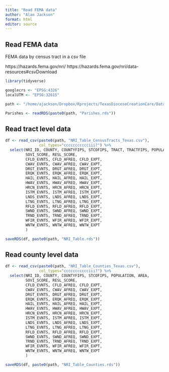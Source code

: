 ```yaml
---
title: "Read FEMA data"
author: "Alan Jackson"
format: html
editor: source
---
```


## Read FEMA data

FEMA data by census tract in a csv file

https://hazards.fema.gov/nri/ https://hazards.fema.gov/nri/data-resources#csvDownload

```r

library(tidyverse)

googlecrs <- "EPSG:4326"
localUTM <- "EPSG:32615"

path <- "/home/ajackson/Dropbox/Rprojects/TexasDioceseCreationCare/Data/"

Parishes <- readRDS(paste0(path, "Parishes.rds"))

```

## Read tract level data

```r

df <- read_csv(paste0(path, "NRI_Table_CensusTracts_Texas.csv"),
               col_types="ccccccccccciii?") %>% 
  select(NRI_ID, COUNTY, COUNTYFIPS, STCOFIPS, TRACT, TRACTFIPS, POPULATION, AREA, 
         SOVI_SCORE, RESL_SCORE, 
         CFLD_EVNTS, CFLD_AFREQ, CFLD_EXPT,
         CWAV_EVNTS, CWAV_AFREQ, CWAV_EXPT,
         DRGT_EVNTS, DRGT_AFREQ, DRGT_EXPT,
         ERQK_EVNTS, ERQK_AFREQ, ERQK_EXPT,
         HAIL_EVNTS, HAIL_AFREQ, HAIL_EXPT,
         HWAV_EVNTS, HWAV_AFREQ, HWAV_EXPT,
         HRCN_EVNTS, HRCN_AFREQ, HRCN_EXPT,
         ISTM_EVNTS, ISTM_AFREQ, ISTM_EXPT,
         LNDS_EVNTS, LNDS_AFREQ, LNDS_EXPT,
         LTNG_EVNTS, LTNG_AFREQ, LTNG_EXPT,
         RFLD_EVNTS, RFLD_AFREQ, RFLD_EXPT,
         SWND_EVNTS, SWND_AFREQ, SWND_EXPT,
         TRND_EVNTS, TRND_AFREQ, TRND_EXPT,
         WFIR_EVNTS, WFIR_AFREQ, WFIR_EXPT,
         WNTW_EVNTS, WNTW_AFREQ, WNTW_EXPT
         )

saveRDS(df, paste0(path, "NRI_Table.rds"))

```

## Read county level data

```r

df <- read_csv(paste0(path, "NRI_Table_Counties_Texas.csv"),
               col_types="ccccccccccciii?") %>% 
  select(NRI_ID, COUNTY, COUNTYFIPS, STCOFIPS, POPULATION, AREA, 
         SOVI_SCORE, RESL_SCORE, 
         CFLD_EVNTS, CFLD_AFREQ, CFLD_EXPT,
         CWAV_EVNTS, CWAV_AFREQ, CWAV_EXPT,
         DRGT_EVNTS, DRGT_AFREQ, DRGT_EXPT,
         ERQK_EVNTS, ERQK_AFREQ, ERQK_EXPT,
         HAIL_EVNTS, HAIL_AFREQ, HAIL_EXPT,
         HWAV_EVNTS, HWAV_AFREQ, HWAV_EXPT,
         HRCN_EVNTS, HRCN_AFREQ, HRCN_EXPT,
         ISTM_EVNTS, ISTM_AFREQ, ISTM_EXPT,
         LNDS_EVNTS, LNDS_AFREQ, LNDS_EXPT,
         LTNG_EVNTS, LTNG_AFREQ, LTNG_EXPT,
         RFLD_EVNTS, RFLD_AFREQ, RFLD_EXPT,
         SWND_EVNTS, SWND_AFREQ, SWND_EXPT,
         TRND_EVNTS, TRND_AFREQ, TRND_EXPT,
         WFIR_EVNTS, WFIR_AFREQ, WFIR_EXPT,
         WNTW_EVNTS, WNTW_AFREQ, WNTW_EXPT
         )

saveRDS(df, paste0(path, "NRI_Table_Counties.rds"))

```
